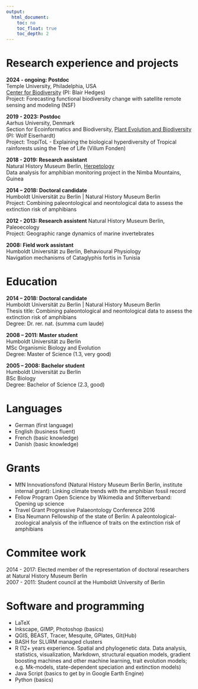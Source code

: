 ```yaml
---
output:
  html_document:
    toc: no
    toc_float: true
    toc_depth: 2
---
```


# Research experience and projects

**2024 - ongoing: Postdoc**\
Temple University, Philadelphia, USA\
[Center for Biodiversity](http://www.biodiversitycenter.org/people) (PI: Blair Hedges)\
Project: Forecasting functional biodiversity change with satellite remote sensing and modeling (NSF)


**2019 - 2023: Postdoc**\
Aarhus University, Denmark\
Section for Ecoinformatics and Biodiversity, [Plant Evolution and Biodiversity](https://bio.au.dk/en/research/research-areas/genetics-and-evolution/plant-evolution-and-biodiversity) (PI: Wolf Eiserhardt)\
Project: TropiToL - Explaining the biological hyperdiversity of Tropical rainforests using the Tree of Life (Villum Fonden)

**2018 - 2019: Research assistant**\
Natural History Museum Berlin, [Herpetology](https://www.museumfuernaturkunde.berlin/en/science/reptiles-and-amphibians)\
Data analysis for amphibian monitoring project in the Nimba Mountains, Guinea

**2014 – 2018: Doctoral candidate**\
Humboldt Universität zu Berlin | Natural History Museum Berlin\
Project: Combining paleontological and neontological data to assess the extinction risk of amphibians

**2012 - 2013: Research assistent**
Natural History Museum Berlin, Paleoecology\
Project: Geographic range dynamics of marine invertebrates


**2008: Field work assistant**\
Humboldt Universität zu Berlin, Behavioural Physiology\
Navigation mechanisms of Cataglyphis fortis in Tunisia


# Education

**2014 – 2018: Doctoral candidate**\
Humboldt Universität zu Berlin | Natural History Museum Berlin\
Thesis title: Combining paleontological and neontological data to assess the extinction risk of amphibians\
Degree: Dr. rer. nat. (summa cum laude)

**2008 – 2011: Master student**\
Humboldt Universität zu Berlin\
MSc Organismic Biology and Evolution\
Degree: Master of Science (1.3, very good)

**2005 – 2008: Bachelor student**\
Humboldt Universität zu Berlin\
BSc Biology\
Degree: Bachelor of Science (2.3, good)


# Languages
* German (first language)
* English (business fluent)
* French (basic knowledge)
* Danish (basic knowledge)


# Grants 

* MfN Innovationsfond (Natural History Museum Berlin Berlin, institute internal grant): Linking climate trends with the amphibian fossil record
* Fellow Program Open Science by Wikimedia and Stifterverband: Opening up science
* Travel Grant Progressive Palaeontology Conference 2016
* Elsa Neumann Fellowship of the state of Berlin: A paleontological-zoological analysis of the influence of traits on the extinction risk of amphibians


# Commitee work

2014 - 2017: Elected member of the representation of doctoral researchers at Natural History Museum Berlin\
2007 - 2011: Student council at the Humboldt University of Berlin


# Software and programming 

* LaTeX\
* Inkscape, GIMP, Photoshop (basics)\
* QGIS, BEAST, Tracer, Mesquite, GPlates, Git(Hub)\
* BASH for SLURM managed clusters\
* R (12+ years experience. Spatial and phylogenetic data. Data analysis, statistics, visualization, Markdown, structural equation models, gradient boosting machines and other machine learning, trait evolution models; e.g. Mk-models, state-dependent speciation and extinction models)\
* Java Script (basics to get by in Google Earth Engine)\
* Python (basics)

